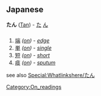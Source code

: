 == Japanese ==
'''たん''' ([[Tan]]) - [[た]] [[ん]]

=== {{Furigana}} ===
# [[端]] ''([[:Category:On_readings|on]])'' - ''[[edge]]''
# [[単]] ''([[:Category:On_readings|on]])'' - ''[[single]]''
# [[短]] ''([[:Category:On_readings|on]])'' - ''[[short]]''
# [[痰]] ''([[:Category:On_readings|on]])'' - ''[[sputum]]''
{{onstub}}

see also [[Special:Whatlinkshere/たん]]
[[Category:On_readings]]
